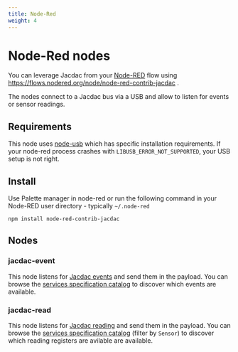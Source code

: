 ```yaml
---
title: Node-Red
weight: 4
---
```


# Node-Red nodes

You can leverage Jacdac from your [Node-RED](https://nodered.org) flow using https://flows.nodered.org/node/node-red-contrib-jacdac .

The nodes connect to a Jacdac bus via a USB and allow to listen for events or sensor readings.

## Requirements

This node uses [node-usb](https://github.com/tessel/node-usb) which has specific installation requirements. If your node-red process crashes with 
``LIBUSB_ERROR_NOT_SUPPORTED``, your USB setup is not right.

## Install

Use Palette manager in node-red or run the following command in your Node-RED user directory - typically ``~/.node-red``

    npm install node-red-contrib-jacdac

## Nodes

### jacdac-event

This node listens for [Jacdac events](/reference/protocol#events) and send them in the payload. 
You can browse the [services specification catalog](/services/) to discover which events are available.

### jacdac-read

This node listens for [Jacdac reading](/reference/protocol#registers) and send them in the payload. 
You can browse the [services specification catalog](/services/) (filter by ``Sensor``) to discover which reading registers are avilable are available.
